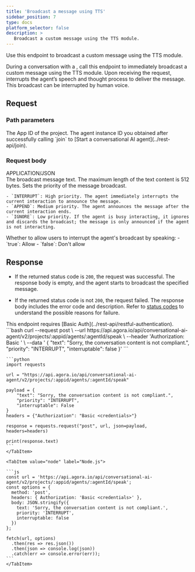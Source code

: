 ```yaml
---
title: 'Broadcast a message using TTS'
sidebar_position: 7
type: docs
platform_selector: false
description: >
   Broadcast a custom message using the TTS module.
---
```



<RestAPILayout>
  <LeftColumn
    title={frontMatter.title}
    method="POST"
    endpoint="https://api.agora.io/api/conversational-ai-agent/v2/projects/{appid}/agents/{agentId}/speak"
  >

Use this endpoint to broadcast a custom message using the TTS module.

During a conversation with a <Vpd k="AGENT" />, call this endpoint to immediately broadcast a custom message using the TTS module. Upon receiving the request, <Vpd k="NAME" /> interrupts the agent’s speech and thought process to deliver the message. This broadcast can be interrupted by human voice.

## Request

### Path parameters

<PathParameter name="appid" type="string" required={true}>
  The App ID of the project.
</PathParameter>
<PathParameter name="agentId" type="string" required={true}>
  The agent instance ID you obtained after successfully calling `join` to [Start a conversational AI agent](../rest-api/join).
</PathParameter>

### Request body

<div class="api-mime-type">APPLICATION/JSON</div>

<ParameterList title="BODY" required={true}>
  <Parameter name="text" type="string" required={true}>
    The broadcast message text. The maximum length of the text content is 512 bytes.
  </Parameter>
  <Parameter name="priority" type="string" required={false} possibleValues="INTERRUPT,APPEND,IGNORE" defaultValue="INTERRUPT">
    Sets the priority of the message broadcast.

    - `INTERRUPT`: High priority. The agent immediately interrupts the current interaction to announce the message.
    - `APPEND`: Medium priority. The agent announces the message after the current interaction ends.
    - `IGNORE`: Low priority. If the agent is busy interacting, it ignores and discards the broadcast; the message is only announced if the agent is not interacting.
  </Parameter>
  <Parameter name="interruptable" type="boolean" required={false} defaultValue="true">
    Whether to allow users to interrupt the agent's broadcast by speaking:
    - `true`: Allow
    - `false`: Don't allow
  </Parameter>  
</ParameterList>

## Response

- If the returned status code is `200`, the request was successful. The response body is empty, and the agent starts to broadcast the specified message.

- If the returned status code is not `200`, the request failed. The response body includes the error code and description. Refer to [status codes](../rest-api/reference#response-status-codes) to understand the possible reasons for failure.
    
</LeftColumn>

<RightColumn>

<Section title="Authorization">
This endpoint requires [Basic Auth](../rest-api/restful-authentication).
</Section>

<Section title="Request example">

  <Tabs groupId="code-examples">
    <TabItem value="curl" label="curl" default>
      ```bash
      curl --request post \
        --url https://api.agora.io/api/conversational-ai-agent/v2/projects/:appid/agents/:agentId/speak \
        --header 'Authorization: Basic <credentials>' \
        --data '
      {
        "text": "Sorry, the conversation content is not compliant.",
        "priority": "INTERRUPT",
        "interruptable": false
      }'
      ```
    </TabItem>
    <TabItem value="python" label="Python">

    ```python
    import requests

    url = "https://api.agora.io/api/conversational-ai-agent/v2/projects/:appid/agents/:agentId/speak"

    payload = {
        "text": "Sorry, the conversation content is not compliant.",
        "priority": "INTERRUPT",
        "interruptable": False
    }
    headers = {"Authorization": "Basic <credentials>"}

    response = requests.request("post", url, json=payload, headers=headers)

    print(response.text)
    ```
    </TabItem>

    <TabItem value="node" label="Node.js">

    ```js
    const url = 'https://api.agora.io/api/conversational-ai-agent/v2/projects/:appid/agents/:agentId/speak';
    const options = {
      method: 'post',
      headers: { Authorization: 'Basic <credentials>' },
      body: JSON.stringify({
        text: 'Sorry, the conversation content is not compliant.',
        priority: 'INTERRUPT',
        interruptable: false
      })
    };

    fetch(url, options)
      .then(res => res.json())
      .then(json => console.log(json))
      .catch(err => console.error(err));
    ```
    </TabItem>
  </Tabs>

</Section>

</RightColumn>
</RestAPILayout>